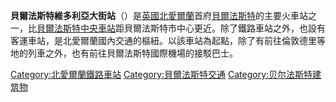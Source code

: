 {{unreferenced|time=2015-01-11T03:39:27+00:00}}
'''貝爾法斯特維多利亞大街站'''（{{lang-en|Belfast Great Victoria Street station}}）是[[英國|英國]][[北愛爾蘭|北愛爾蘭]]首府[[貝爾法斯特|貝爾法斯特]]的主要火車站之一，比[[貝爾法斯特中央車站|貝爾法斯特中央車站]]距貝爾法斯特市中心更近。除了鐵路車站之外，也設有客運車站，是北愛爾蘭國內交通的樞紐。以該車站為起點，除了有前往倫敦德里等地的列車之外，也有前往貝爾法斯特國際機場的接駁巴士。
{{Commonscat|Great Victoria Street railway station (Belfast)}}
[[Category:北愛爾蘭鐵路車站|Category:北愛爾蘭鐵路車站]]
[[Category:貝爾法斯特交通|Category:貝爾法斯特交通]]
[[Category:贝尔法斯特建筑物|Category:贝尔法斯特建筑物]]
